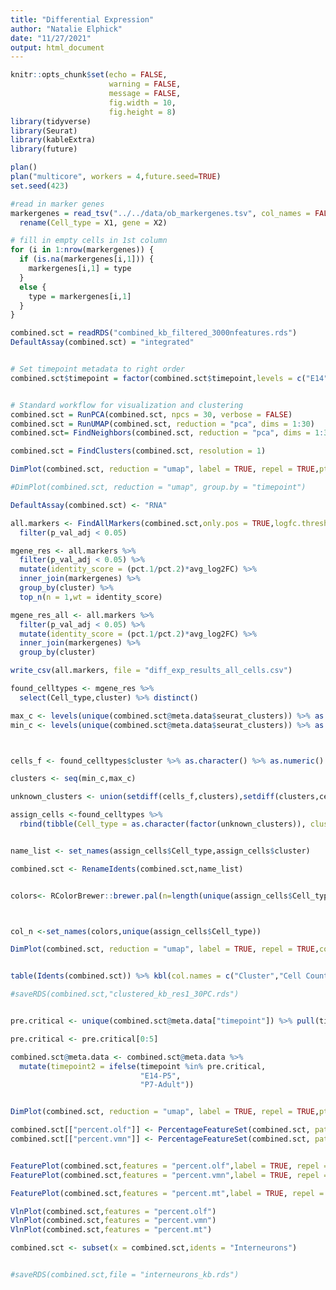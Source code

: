 ---
title: "Differential Expression"
author: "Natalie Elphick"
date: "11/27/2021"
output: html_document
---

```{r setup, include=FALSE}
knitr::opts_chunk$set(echo = FALSE,
                      warning = FALSE,
                      message = FALSE,
                      fig.width = 10,
                      fig.height = 8)
library(tidyverse)
library(Seurat)
library(kableExtra)
library(future)

plan()
plan("multicore", workers = 4,future.seed=TRUE)
set.seed(423)
```

```{r}
#read in marker genes
markergenes = read_tsv("../../data/ob_markergenes.tsv", col_names = FALSE) %>%
  rename(Cell_type = X1, gene = X2)

# fill in empty cells in 1st column 
for (i in 1:nrow(markergenes)) {
  if (is.na(markergenes[i,1])) {
    markergenes[i,1] = type
  } 
  else {
    type = markergenes[i,1]
  }
}

```


```{r}
combined.sct = readRDS("combined_kb_filtered_3000nfeatures.rds")
DefaultAssay(combined.sct) = "integrated"


# Set timepoint metadata to right order
combined.sct$timepoint = factor(combined.sct$timepoint,levels = c("E14","E18","P0","P3","P5","P7","P10","P14","P21","Adult"))



```


```{r}
# Standard workflow for visualization and clustering
combined.sct = RunPCA(combined.sct, npcs = 30, verbose = FALSE)
combined.sct = RunUMAP(combined.sct, reduction = "pca", dims = 1:30)
combined.sct= FindNeighbors(combined.sct, reduction = "pca", dims = 1:30)

```





```{r UMAP}


combined.sct = FindClusters(combined.sct, resolution = 1)

DimPlot(combined.sct, reduction = "umap", label = TRUE, repel = TRUE,pt.size = 1)

#DimPlot(combined.sct, reduction = "umap", group.by = "timepoint")
```

```{r}

DefaultAssay(combined.sct) <- "RNA"

all.markers <- FindAllMarkers(combined.sct,only.pos = TRUE,logfc.threshold = 0.25)%>%
  filter(p_val_adj < 0.05)

mgene_res <- all.markers %>%
  filter(p_val_adj < 0.05) %>%
  mutate(identity_score = (pct.1/pct.2)*avg_log2FC) %>%
  inner_join(markergenes) %>%
  group_by(cluster) %>%
  top_n(n = 1,wt = identity_score)

mgene_res_all <- all.markers %>%
  filter(p_val_adj < 0.05) %>%
  mutate(identity_score = (pct.1/pct.2)*avg_log2FC) %>%
  inner_join(markergenes) %>%
  group_by(cluster)

write_csv(all.markers, file = "diff_exp_results_all_cells.csv")
```

```{r}
found_celltypes <- mgene_res %>%
  select(Cell_type,cluster) %>% distinct()

```


```{r}
max_c <- levels(unique(combined.sct@meta.data$seurat_clusters)) %>% as.vector() %>% as.numeric() %>% max()
min_c <- levels(unique(combined.sct@meta.data$seurat_clusters)) %>% as.vector() %>% as.numeric() %>% min()



cells_f <- found_celltypes$cluster %>% as.character() %>% as.numeric()

clusters <- seq(min_c,max_c)

unknown_clusters <- union(setdiff(cells_f,clusters),setdiff(clusters,cells_f))
```

```{r}


assign_cells <-found_celltypes %>%
  rbind(tibble(Cell_type = as.character(factor(unknown_clusters)), cluster = factor(unknown_clusters)))


name_list <- set_names(assign_cells$Cell_type,assign_cells$cluster)

combined.sct <- RenameIdents(combined.sct,name_list)


colors<- RColorBrewer::brewer.pal(n=length(unique(assign_cells$Cell_type)),name="Set3")



col_n <-set_names(colors,unique(assign_cells$Cell_type))

DimPlot(combined.sct, reduction = "umap", label = TRUE, repel = TRUE,cols = col_n,pt.size = 1,label.size = 7)


table(Idents(combined.sct)) %>% kbl(col.names = c("Cluster","Cell Count")) %>% kable_minimal()

```


```{r}
#saveRDS(combined.sct,"clustered_kb_res1_30PC.rds")


pre.critical <- unique(combined.sct@meta.data["timepoint"]) %>% pull(timepoint) 

pre.critical <- pre.critical[0:5]

combined.sct@meta.data <- combined.sct@meta.data %>%
  mutate(timepoint2 = ifelse(timepoint %in% pre.critical,
                             "E14-P5",
                             "P7-Adult"))


DimPlot(combined.sct, reduction = "umap", label = TRUE, repel = TRUE,pt.size = 1, group.by =  "timepoint")

combined.sct[["percent.olf"]] <- PercentageFeatureSet(combined.sct, pattern = "^Olfr")
combined.sct[["percent.vmn"]] <- PercentageFeatureSet(combined.sct, pattern = "^Vmn")



```

```{r}

FeaturePlot(combined.sct,features = "percent.olf",label = TRUE, repel = TRUE, min.cutoff = "q10", max.cutoff = "q90")
FeaturePlot(combined.sct,features = "percent.vmn",label = TRUE, repel = TRUE, min.cutoff = "q10", max.cutoff = "q90")

FeaturePlot(combined.sct,features = "percent.mt",label = TRUE, repel = TRUE, min.cutoff = "q10", max.cutoff = "q90")
```


```{r}
VlnPlot(combined.sct,features = "percent.olf")
VlnPlot(combined.sct,features = "percent.vmn")
VlnPlot(combined.sct,features = "percent.mt")
```

```{r}
combined.sct <- subset(x = combined.sct,idents = "Interneurons")


#saveRDS(combined.sct,file = "interneurons_kb.rds")


```

